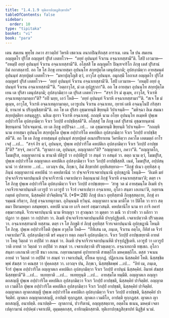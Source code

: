 ```yaml
---
title: "1.4.1.9 ทุติเยาปกฺขฏสิกฺขาปท"
tableOfContents: false
sidebar:
  order: 10
type: "tipitaka"
basket: "vi"
book: "para"
---
```



<DynamicBreadcrumb />

<Division number="532" book="para">

<Paragraph number="2041" book="para">
เตน สมเยน พุทฺโธ ภควา สาวตฺถิยํ วิหรติ เชตวเน อนาถปิณฺฑิกสฺส อาราเม. เตน โข ปน สมเยน อญฺญตโร ปุริโส อญฺญตรํ ปุริสํ เอตทโวจ—  “อยฺยํ อุปนนฺทํ จีวเรน อจฺฉาเทสฺสามี”ติ. โสปิ เอวมาห—  “อหมฺปิ อยฺยํ อุปนนฺทํ จีวเรน อจฺฉาเทสฺสามี”ติ. อโสฺสสิ โข อญฺญตโร ปิณฺฑจาริโก ภิกฺขุ เตสํ ปุริสานํ อิมํ กถาสลฺลาปํ. อถ โข โส ภิกฺขุ เยนายสฺมา อุปนนฺโท สกฺยปุตฺโต เตนุปสงฺกมิ; อุปสงฺกมิตฺวา อายสฺมนฺตํ อุปนนฺทํ สกฺยปุตฺตํ เอตทโวจ—  “มหาปุญฺโญสิ ตฺวํ, อาวุโส อุปนนฺท. อมุกสฺมึ โอกาเส อญฺญตโร ปุริโส อญฺญตรํ ปุริสํ เอตทโวจ—  ‘อยฺยํ อุปนนฺทํ จีวเรน อจฺฉาเทสฺสามี’ติ. โสปิ เอวมาห—  ‘อหมฺปิ อยฺยํ อุปนนฺทํ จีวเรน อจฺฉาเทสฺสามี’”ติ. “อตฺถาวุโส, มํ เต อุปฏฺฐากา”ติ.
</Paragraph>

<Paragraph number="2042" book="para">
อถ โข อายสฺมา อุปนนฺโท สกฺยปุตฺโต เยน เต ปุริสา เตนุปสงฺกมิ; อุปสงฺกมิตฺวา เต ปุริเส เอตทโวจ—  “สจฺจํ กิร มํ ตุเมฺห, อาวุโส, จีวเรหิ อจฺฉาเทตุกามาตฺถา”ติ? “อปิ นยฺย, เอวํ โหติ—  ‘อยฺยํ อุปนนฺทํ จีวเรหิ อจฺฉาเทสฺสามา’”ติ. “สเจ โข มํ ตุเมฺห, อาวุโส, จีวเรหิ อจฺฉาเทตุกามาตฺถ, เอวรูเปน จีวเรน อจฺฉาเทถ, กฺยาหํ เตหิ อจฺฉนฺโนปิ กริสฺสามิ, ยานาหํ น ปริภุญฺชิสฺสามี”ติ. อถ โข เต ปุริสา อุชฺฌายนฺติ ขิยฺยนฺติ วิปาเจนฺติ—  “มหิจฺฉา อิเม สมณา สกฺยปุตฺติยา อสนฺตุฏฺฐา. นยิเม สุกรา จีวเรหิ อจฺฉาเทตุํ. กถญฺหิ นาม อโยฺย อุปนนฺโท อเมฺหหิ ปุพฺเพ อปฺปวาริโต อุปสงฺกมิตฺวา จีวเร วิกปฺปํ อาปชฺชิสฺสตี”ติ.
</Paragraph>

<Paragraph number="2043" book="para">
อโสฺสสุํ โข ภิกฺขู เตสํ ปุริสานํ อุชฺฌายนฺตานํ ขิยฺยนฺตานํ วิปาเจนฺตานํ. เย เต ภิกฺขู อปฺปิจฺฉา …เป…  เต อุชฺฌายนฺติ ขิยฺยนฺติ วิปาเจนฺติ—  “กถญฺหิ นาม อายสฺมา อุปนนฺโท สกฺยปุตฺโต ปุพฺเพ อปฺปวาริโต คหปติเก อุปสงฺกมิตฺวา จีวเร วิกปฺปํ อาปชฺชิสฺสตี”ติ.
</Paragraph>

<Paragraph number="2044" book="para">
อถ โข เต ภิกฺขู อายสฺมนฺตํ อุปนนฺทํ สกฺยปุตฺตํ อเนกปริยาเยน วิครหิตฺวา ภควโต เอตมตฺถํ อาโรเจสุํ …เป…  “สจฺจํ กิร ตฺวํ, อุปนนฺท, ปุพฺเพ อปฺปวาริโต คหปติเก อุปสงฺกมิตฺวา จีวเร วิกปฺปํ อาปชฺชสี”ติ? “สจฺจํ, ภควา”ติ. “ญาตกา เต, อุปนนฺท, อญฺญาตกา”ติ? “อญฺญาตกา, ภควา”ติ. “อญฺญาตโก, โมฆปุริส, อญฺญาตกานํ น ชานาติ ปติรูปํ วา อปฺปติรูปํ วา สนฺตํ วา อสนฺตํ วา. ตตฺถ นาม ตฺวํ, โมฆปุริส, ปุพฺเพ อปฺปวาริโต อญฺญาตเก คหปติเก อุปสงฺกมิตฺวา จีวเร วิกปฺปํ อาปชฺชิสฺสสิ. เนตํ, โมฆปุริส, อปฺปสนฺนานํ วา ปสาทาย …เป…  เอวญฺจ ปน, ภิกฺขเว, อิมํ สิกฺขาปทํ อุทฺทิเสยฺยาถ—
</Paragraph>

</Division>
<Division number="533" book="para">

<Paragraph number="2045" book="para">
<Emphasis>“ภิกฺขุํ ปเนว อุทฺทิสฺส อุภินฺนํ อญฺญาตกานํ คหปตีนํ วา คหปตานีนํ วา ปจฺเจกจีวรเจตาปนฺนานิ อุปกฺขฏานิ โหนฺติ—  ‘อิเมหิ มยํ ปจฺเจกจีวรเจตาปนฺเนหิ ปจฺเจกจีวรานิ เจตาเปตฺวา อิตฺถนฺนามํ ภิกฺขุํ จีวเรหิ อจฺฉาเทสฺสามา’ติ; ตตฺร เจ โส ภิกฺขุ ปุพฺเพ อปฺปวาริโต อุปสงฺกมิตฺวา จีวเร วิกปฺปํ อาปชฺเชยฺย—  ‘สาธุ วต มํ อายสฺมนฺโต อิเมหิ ปจฺเจกจีวรเจตาปนฺเนหิ เอวรูปํ วา เอวรูปํ วา จีวรํ เจตาเปตฺวา อจฺฉาเทถ, อุโภว สนฺตา เอเกนา’ติ, กลฺยาณกมฺยตํ อุปาทาย, นิสฺสคฺคิยํ ปาจิตฺติยนฺ”</Emphasis>ติ. (*9*:<Emphasis>28</Emphasis>)
</Paragraph>

</Division>
<Division number="534" book="para">

<Paragraph number="2046" book="para">
<Emphasis>ภิกฺขุํ ปเนว อุทฺทิสฺสา</Emphasis>ติ ภิกฺขุสฺสตฺถาย, ภิกฺขุํ อารมฺมณํ กริตฺวา, ภิกฺขุํ อจฺฉาเทตุกามา.
</Paragraph>

<Paragraph number="2047" book="para">
<Emphasis>อุภินฺนนฺ</Emphasis>ติ ทฺวินฺนํ.
</Paragraph>

<Paragraph number="2048" book="para">
<Emphasis>อญฺญาตกา</Emphasis> นาม มาติโต วา ปิติโต วา ยาว สตฺตมา ปิตามหยุคา อสมฺพทฺธา.
</Paragraph>

<Paragraph number="2049" book="para">
<Emphasis>คหปตี</Emphasis> นาม เย เกจิ อคารํ อชฺฌาวสนฺติ.
</Paragraph>

<Paragraph number="2050" book="para">
<Emphasis>คหปตานิโย</Emphasis> นาม ยา กาจิ อคารํ อชฺฌาวสนฺติ.
</Paragraph>

<Paragraph number="2051" book="para">
<Emphasis>จีวรเจตาปนฺนานิ</Emphasis> นาม หิรญฺญา วา สุวณฺณา วา มุตฺตา วา มณี วา ปวาฬา วา ผลิกา วา ปฏกา วา สุตฺตา วา กปฺปาสา วา.
</Paragraph>

<Paragraph number="2052" book="para">
<Emphasis>อิเมหิ ปจฺเจกจีวรเจตาปนฺเนหี</Emphasis>ติ ปจฺจุปฏฺฐิเตหิ.
</Paragraph>

<Paragraph number="2053" book="para">
<Emphasis>เจตาเปตฺวา</Emphasis>ติ ปริวตฺเตตฺวา.
</Paragraph>

<Paragraph number="2054" book="para">
<Emphasis>อจฺฉาเทสฺสามา</Emphasis>ติ ทสฺสาม.
</Paragraph>

<Paragraph number="2055" book="para">
<Emphasis>ตตฺร เจ โส ภิกฺขู</Emphasis>ติ ยํ ภิกฺขุํ อุทฺทิสฺส จีวรเจตาปนฺนานิ อุปกฺขฏานิ โหนฺติ โส ภิกฺขุ.
</Paragraph>

<Paragraph number="2056" book="para">
<Emphasis>ปุพฺเพ อปฺปวาริโต</Emphasis>ติ ปุพฺเพ อวุตฺโต โหติ—  “กีทิเสน เต, ภนฺเต, จีวเรน อตฺโถ, กีทิสํ เต จีวรํ เจตาเปมา”ติ.
</Paragraph>

<Paragraph number="2057" book="para">
<Emphasis>อุปสงฺกมิตฺวา</Emphasis>ติ ฆรํ คนฺตฺวา ยตฺถ กตฺถจิ อุปสงฺกมิตฺวา.
</Paragraph>

<Paragraph number="2058" book="para">
<Emphasis>จีวเร วิกปฺปํ อาปชฺเชยฺยา</Emphasis>ติ อายตํ วา โหตุ วิตฺถตํ วา อปฺปิตํ วา สณฺหํ วา.
</Paragraph>

<Paragraph number="2059" book="para">
<Emphasis>อิเมหิ ปจฺเจกจีวรเจตาปนฺเนหี</Emphasis>ติ ปจฺจุปฏฺฐิเตหิ.
</Paragraph>

<Paragraph number="2060" book="para">
<Emphasis>เอวรูปํ วา เอวรูปํ วา</Emphasis>ติ อายตํ วา วิตฺถตํ วา อปฺปิตํ วา สณฺหํ วา.
</Paragraph>

<Paragraph number="2061" book="para">
<Emphasis>เจตาเปตฺวา</Emphasis>ติ ปริวตฺเตตฺวา.
</Paragraph>

<Paragraph number="2062" book="para">
<Emphasis>อจฺฉาเทถา</Emphasis>ติ ทชฺเชถ.
</Paragraph>

<Paragraph number="2063" book="para">
<Emphasis>อุโภว สนฺตา เอเกนา</Emphasis>ติ เทฺวปิ ชนา เอเกน.
</Paragraph>

<Paragraph number="2064" book="para">
<Emphasis>กลฺยาณกมฺยตํ อุปาทายา</Emphasis>ติ สาธตฺถิโก มหคฺฆตฺถิโก.
</Paragraph>

<Paragraph number="2065" book="para">
ตสฺส วจเนน อายตํ วา วิตฺถตํ วา อปฺปิตํ วา สณฺหํ วา เจตาเปนฺติ, ปโยเค ทุกฺกฏํ. ปฏิลาเภน นิสฺสคฺคิยํ โหติ. นิสฺสชฺชิตพฺพํ สํฆสฺส วา คณสฺส วา ปุคฺคลสฺส วา. เอวญฺจ ปน, ภิกฺขเว, นิสฺสชฺชิตพฺพํ …เป…  “อิทํ เม, ภนฺเต, จีวรํ ปุพฺเพ อปฺปวาริโต อญฺญาตเก คหปติเก อุปสงฺกมิตฺวา จีวเร วิกปฺปํ อาปนฺนํ นิสฺสคฺคิยํ. อิมาหํ สํฆสฺส นิสฺสชฺชามี”ติ …เป…  ทเทยฺยาติ …เป…  ทเทยฺยุนฺติ …เป…  อายสฺมโต ทมฺมีติ.
</Paragraph>

</Division>
<Division number="535" book="para">

<Paragraph number="2066" book="para">
อญฺญาตเก อญฺญาตกสญฺญี ปุพฺเพ อปฺปวาริโต คหปติเก อุปสงฺกมิตฺวา จีวเร วิกปฺปํ อาปชฺชติ, นิสฺสคฺคิยํ ปาจิตฺติยํ. อญฺญาตเก เวมติโก ปุพฺเพ อปฺปวาริโต คหปติเก อุปสงฺกมิตฺวา จีวเร วิกปฺปํ อาปชฺชติ, นิสฺสคฺคิยํ ปาจิตฺติยํ. อญฺญาตเก ญาตกสญฺญี ปุพฺเพ อปฺปวาริโต คหปติเก อุปสงฺกมิตฺวา จีวเร วิกปฺปํ อาปชฺชติ, นิสฺสคฺคิยํ ปาจิตฺติยํ.
</Paragraph>

<Paragraph number="2067" book="para">
ญาตเก อญฺญาตกสญฺญี, อาปตฺติ ทุกฺกฏสฺส. ญาตเก เวมติโก, อาปตฺติ ทุกฺกฏสฺส. ญาตเก ญาตกสญฺญี, อนาปตฺติ.
</Paragraph>

</Division>
<Division number="536" book="para">

<Paragraph number="2068" book="para">
อนาปตฺติ—  ญาตกานํ, ปวาริตานํ, อญฺญสฺสตฺถาย, อตฺตโน ธเนน, มหคฺฆํ เจตาเปตุกามานํ อปฺปคฺฆํ เจตาเปติ, อุมฺมตฺตกสฺส, อาทิกมฺมิกสฺสาติ.

</Paragraph>
</Division>

<Paragraph number="2069" type="center" book="para">
ทุติเยาปกฺขฏสิกฺขาปทํ นิฏฺฐิตํ นวมํ.
</Paragraph>